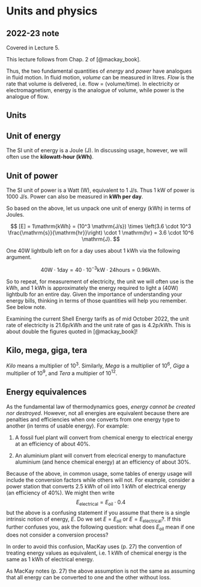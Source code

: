 # Units and physics {#sec-mackay-units}

:::{.callout-tip}
## 2022-23 note

Covered in Lecture 5.
:::


:::{.callout-note}
This lecture follows from Chap. 2 of [@mackay_book].
:::



Thus, the two fundamental quantities of *energy* and *power* have analogues in fluid motion. In fluid motion, *volume* can be measured in litres. *Flow* is the rate that volume is delivered, i.e. flow = (volume/time). In electricity or electromagnetism, energy is the analogue of volume, while power is the analogue of flow.  

## Units

::: {#def-kwh}
## Unit of energy

The SI unit of energy is a Joule (J). In discussing usage, however, we will often use the **kilowatt-hour (kWh)**. 
:::

::: {#def-power}

## Unit of power

The SI unit of power is a Watt (W), equivalent to 1 J/s. Thus 1 kW of power is 1000 J/s. Power can also be measured in **kWh per day**.

:::

So based on the above, let us unpack one unit of energy (kWh) in terms of Joules. 

$$
[E] = 1\mathrm{kWh} = (10^3 \mathrm{J/s}) \times \left(3.6 \cdot 10^3 \frac{\mathrm{s}}{\mathrm{hr}}\right) \cdot 1 \mathrm{hr} = 3.6 \cdot 10^6 \mathrm{J}.
$$


:::{.callout-note}
One 40W lightbulb left on for a day uses about 1 kWh via the following argument.  

$$
40 \mathrm{W} \cdot 1 \mathrm{day} = 40 \cdot 10^{-3} \mathrm{kW} \cdot 24 \mathrm{hours} = 0.96 \mathrm{kWh}.
$$
:::

So to repeat, for measurement of electricity, the unit we will often use is the kWh, and 1 kWh is approximately the energy required to light a (40W) lightbulb for an entire day. Given the importance of understanding your energy bills, thinking in terms of those quantities will help you remember. See below note.

:::{.callout-note}
Examining the current Shell Energy tarifs as of mid October 2022, the unit rate of electricity is 21.6p/kWh and the unit rate of gas is 4.2p/kWh. This is about double the figures quoted in [@mackay_book]!
:::

::: {#def-multipliers}

## Kilo, mega, giga, tera

*Kilo* means a multiplier of $10^3$. Similarly, *Mega* is a multiplier of $10^6$, *Giga* a multiplier of $10^9$, and *Tera* a multipier of $10^{12}$. 
:::

## Energy equivalences

As the fundamental law of thermodynamics goes, *energy cannot be created nor destroyed*. However, not all energies are equivalent because there are penalties and efficiencies when one converts from one energy type to another (in terms of usable energy). For example: 

1. A fossil fuel plant will convert from chemical energy to electrical energy at an efficiency of about 40%. 

2. An aluminium plant will convert from elecrical energy to manufacture aluminium (and hence chemical energy) at an efficiency of about 30%. 

Because of the above, in common usage, some tables of energy usage will include the conversion factors while others will not. For example, consider a power station that converts 2.5 kWh of oil into 1 kWh of electrical energy (an efficiency of 40%). We might then write
$$
E_\mathrm{electrical} = E_\mathrm{oil} \cdot 0.4
$$
but the above is a confusing statement if you assume that there is a single intrinsic notion of energy, $E$. Do we set $E = E_\mathrm{oil}$ or $E = E_\mathrm{electrical}$?. If this further confuses you, ask the following question: what does $E_\mathrm{oil}$ mean if one does not consider a conversion process?

In order to avoid this confusion, MacKay uses (p. 27) the convention of treating energy values as equivalent, i.e. 1 kWh of chemical energy is the same as 1 kWh of electrical energy.

:::{.callout-note}
As MacKay notes (p. 27) the above assumption is not the same as assuming that all energy can be converted to one and the other without loss. 
:::

